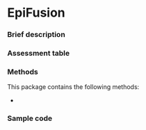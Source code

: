 # EpiFusion {#sec-top .unnumbered}


### Brief description

### Assessment table

### Methods

This package contains the following methods:

- 

### Sample code
